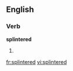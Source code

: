 ==English==

===Verb===
'''splintered'''

# {{past of|[[splinter]]}}

[[fr:splintered]]
[[vi:splintered]]